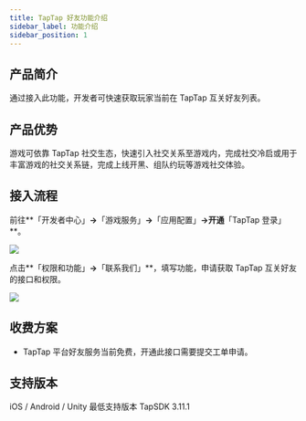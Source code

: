 ```yaml
---
title: TapTap 好友功能介绍
sidebar_label: 功能介绍
sidebar_position: 1
---
```



## 产品简介 

通过接入此功能，开发者可快速获取玩家当前在 TapTap 互关好友列表。

## 产品优势 

游戏可依靠 TapTap 社交生态，快速引入社交关系至游戏内，完成社交冷启或用于丰富游戏的社交关系链，完成上线开黑、组队约玩等游戏社交体验。

## 接入流程 

前往**「开发者中心」**→**「游戏服务」**→**「应用配置」**→开通**「TapTap 登录」**。

![](https://capacity-files.lcfile.com/5gSGnf3O8YIU4vjkzc0c59NBG4mlgui5/tap-friend-open-auth.png)


点击**「权限和功能」**→**「联系我们」**，填写功能，申请获取 TapTap 互关好友的接口和权限。

![](https://capacity-files.lcfile.com/Nt0DhKATg0lE282gnkh9SSKV8esgJ3cz/tap-friend-scope.png)


## 收费方案

- TapTap 平台好友服务当前免费，开通此接口需要提交工单申请。

## 支持版本

iOS / Android / Unity 最低支持版本 TapSDK 3.11.1